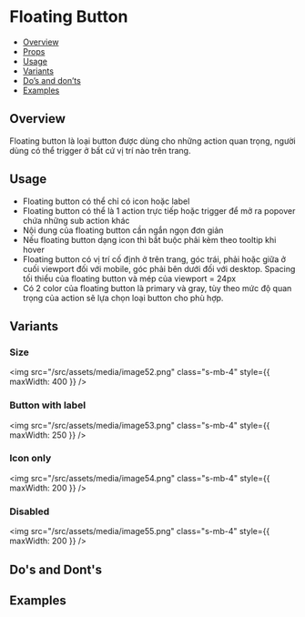 
<Meta of={Stories} />

# Floating Button

- [Overview](#overview)
- [Props](#props)
- [Usage](#usage)
- [Variants](#variants)
- [Do’s and don’ts](#dos--donts)
- [Examples](#examples)

## Overview

Floating button là loại button được dùng cho những action quan trọng, người dùng có thể trigger ở bất cứ vị trí nào trên trang.

<Canvas of={Stories.Default} />

## Usage

- Floating button có thể chỉ có icon hoặc label
- Floating button có thể là 1 action trực tiếp hoặc trigger để mở ra popover chứa những sub action khác
- Nội dung của floating button cần ngắn ngọn đơn giản
- Nếu floating button dạng icon thì bắt buộc phải kèm theo tooltip khi hover
- Floating button có vị trí cố định ở trên trang, góc trái, phải hoặc giữa ở cuối viewport đối với mobile, góc phải bên dưới đối với desktop. Spacing tối thiểu của floating button và mép của viewport = 24px
- Có 2 color của floating button là primary và gray, tùy theo mức độ quan trọng của action sẽ lựa chọn loại button cho phù hợp.

## Variants

### Size

<img
  src="/src/assets/media/image52.png"
  class="s-mb-4"
  style={{ maxWidth: 400 }}
/>

### Button with label

<img
  src="/src/assets/media/image53.png"
  class="s-mb-4"
  style={{ maxWidth: 250 }}
/>

### Icon only

<img
  src="/src/assets/media/image54.png"
  class="s-mb-4"
  style={{ maxWidth: 200 }}
/>

### Disabled

<img
  src="/src/assets/media/image55.png"
  class="s-mb-4"
  style={{ maxWidth: 200 }}
/>

## Do's and Dont's

## Examples

<Canvas of={Stories.Icon} />
<Canvas of={Stories.Group} />
